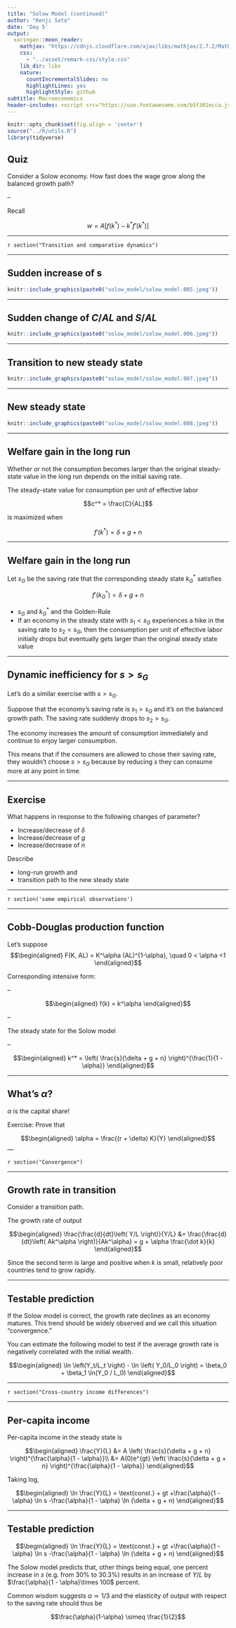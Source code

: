 ```yaml
---
title: "Solow Model (continued)"
author: "Kenji Sato"
date: 'Day 5'
output:
  xaringan::moon_reader:
    mathjax: "https://cdnjs.cloudflare.com/ajax/libs/mathjax/2.7.2/MathJax.js?config=TeX-AMS-MML_HTMLorMML"
    css: 
      - "../asset/remark-css/style.css"
    lib_dir: libs
    nature:
      countIncrementalSlides: no
      highlightLines: yes
      highlightStyle: github
subtitle: Macroeconomics
header-includes: <script src="https://use.fontawesome.com/b5f301ecca.js"></script>
---
```


```r
knitr::opts_chunk$set(fig.align = 'center')
source("../R/utils.R")
library(tidyverse)
```

## Quiz

Consider a Solow economy. 
How fast does the wage grow along the balanced growth path? 

--

Recall

$$w = A\left[f(k^*) - k^*f'(k^*)\right]$$


---

`r section("Transition and comparative dynamics")` 

---

## Sudden increase of s

```r
knitr::include_graphics(paste0("solow_model/solow_model.005.jpeg"))
```


---

## Sudden change of $C/AL$ and $S/AL$

```r
knitr::include_graphics(paste0("solow_model/solow_model.006.jpeg"))
```


--- 

## Transition to new steady state

```r
knitr::include_graphics(paste0("solow_model/solow_model.007.jpeg"))
```

---

## New steady state

```r
knitr::include_graphics(paste0("solow_model/solow_model.008.jpeg"))
```

---

## Welfare gain in the long run

Whether or not the consumption becomes larger than the original steady-state 
value in the long run depends on the initial saving rate.

The steady-state value for consumption per unit of effective labor 

$$c^* = \frac{C}{AL}$$

is maximized when

$$f'(k^*) = \delta + g + n$$

---

## Welfare gain in the long run

Let $s_G$ be the saving rate that the corresponding steady state $k^*_G$
satisfies

$$f'(k^*_G) = \delta + g + n$$

* $s_G$ and $k^*_G$ and the Golden-Rule
* If an economy in the steady state with $s_1 < s_G$ experiences a hike 
  in the saving rate to $s_2 < s_G$, then the consumption per unit of effective 
  labor initially drops but eventually gets larger than the original steady 
  state value
  
---

## Dynamic inefficiency for $s > s_G$

Let's do a similar exercise with $s > s_G$.
  
Suppose that the economy's saving rate is $s_1 > s_G$ and it's on the 
balanced growth path. The saving rate suddenly drops to $s_2 > s_G$. 


The economy increases the amount of consumption immediately and continue 
to enjoy larger consumption. 

This means that if the consumers are allowed to chose their saving rate,
they wouldn't choose $s > s_G$ because by reducing $s$ they can consume more
at any point in time.


---

## Exercise

What happens in response to the following changes of parameter?

* Increase/decrease of $\delta$
* Increase/decrease of $g$
* Increase/decrease of $n$

Describe 

* long-run growth and 
* transition path to the new steady state


---

`r section('some empirical observations')`

---

## Cobb-Douglas production function

Let's suppose
$$\begin{aligned}
  F(K, AL) = K^\alpha (AL)^{1-\alpha}, \quad 0 < \alpha <1
\end{aligned}$$

Corresponding intensive form:

--

$$\begin{aligned}
  f(k) = k^\alpha
\end{aligned}$$

--

The steady state for the Solow model

--

$$\begin{aligned}
  k^* = \left(
    \frac{s}{\delta + g + n}
  \right)^{\frac{1}{1 - \alpha}}
\end{aligned}$$


---

## What's $\alpha$?

$\alpha$ is the capital share!

Exercise: Prove that 

$$\begin{aligned}
  \alpha = \frac{(r + \delta) K}{Y}
\end{aligned}$$
---


`r section("Convergence")`

---

## Growth rate in transition

Consider a transition path.

The growth rate of output

$$\begin{aligned}
\frac{\frac{d}{dt}\left( Y/L \right)}{Y/L} &=
\frac{\frac{d}{dt}\left( Ak^\alpha \right)}{Ak^\alpha} =
g + \alpha \frac{\dot k}{k}
\end{aligned}$$

Since the second term is large and positive when $k$ is small, 
relatively poor countries tend to grow rapidly. 


---

## Testable prediction

If the Solow model is correct, the growth rate declines as an economy matures. This trend should be widely observed and we call this situation "convergence."

You can estimate the following model to test if the average growth rate is negatively correlated with the initial wealth. 


$$\begin{aligned}
   \ln \left(Y_t/L_t \right) - \ln \left( Y_0/L_0 \right)
   =
   \beta_0 + \beta_1 \ln(Y_0 / L_0)
\end{aligned}$$

---

`r section("Cross-country income differences")`

---


## Per-capita income

Per-capita income in the steady state is

$$\begin{aligned}
  \frac{Y}{L} 
  &= 
  A \left(
    \frac{s}{\delta + g + n}
  \right)^{\frac{\alpha}{1 - \alpha}}\\
  &=
  A(0)e^{gt}
  \left(
    \frac{s}{\delta + g + n}
  \right)^{\frac{\alpha}{1 - \alpha}}
\end{aligned}$$

Taking log,

$$\begin{aligned}
  \ln \frac{Y}{L} = \text{const.} + gt 
    +\frac{\alpha}{1 - \alpha} \ln s
    -\frac{\alpha}{1 - \alpha} \ln (\delta + g + n)
\end{aligned}$$


---

## Testable prediction

$$\begin{aligned}
  \ln \frac{Y}{L} = \text{const.} + gt 
    +\frac{\alpha}{1 - \alpha} \ln s
    -\frac{\alpha}{1 - \alpha} \ln (\delta + g + n)
\end{aligned}$$

The Solow model predicts that, other things being equal, one percent increase in $s$ (e.g. from 30% to 30.3%) results in an increase of $Y/L$ by $\frac{\alpha}{1 - \alpha}\times 100$ percent.

Common wisdom suggests $\alpha \simeq 1/3$ and the elasticity of output with respect to the saving rate should thus be

$$\frac{\alpha}{1-\alpha} \simeq \frac{1}{2}$$